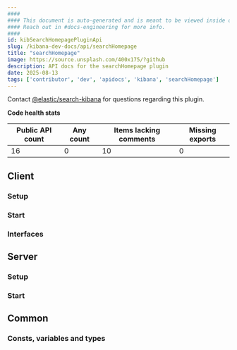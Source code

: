 ```yaml
---
####
#### This document is auto-generated and is meant to be viewed inside our experimental, new docs system.
#### Reach out in #docs-engineering for more info.
####
id: kibSearchHomepagePluginApi
slug: /kibana-dev-docs/api/searchHomepage
title: "searchHomepage"
image: https://source.unsplash.com/400x175/?github
description: API docs for the searchHomepage plugin
date: 2025-08-13
tags: ['contributor', 'dev', 'apidocs', 'kibana', 'searchHomepage']
---
```




Contact [@elastic/search-kibana](https://github.com/orgs/elastic/teams/search-kibana) for questions regarding this plugin.

**Code health stats**

| Public API count  | Any count | Items lacking comments | Missing exports |
|-------------------|-----------|------------------------|-----------------|
| 16 | 0 | 10 | 0 |

## Client

### Setup
<DocDefinitionList data={[searchHomepageObj.client.setup]}/>

### Start
<DocDefinitionList data={[searchHomepageObj.client.start]}/>

### Interfaces
<DocDefinitionList data={searchHomepageObj.client.interfaces}/>

## Server

### Setup
<DocDefinitionList data={[searchHomepageObj.server.setup]}/>

### Start
<DocDefinitionList data={[searchHomepageObj.server.start]}/>

## Common

### Consts, variables and types
<DocDefinitionList data={searchHomepageObj.common.misc}/>

